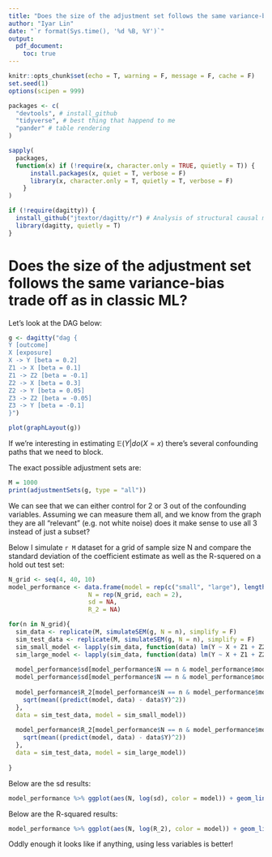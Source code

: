 ```yaml
---
title: "Does the size of the adjustment set follows the same variance-bias trade off as in classic ML?"
author: "Iyar Lin"
date: "`r format(Sys.time(), '%d %B, %Y')`"
output: 
  pdf_document:
    toc: true
---
```


```r
knitr::opts_chunk$set(echo = T, warning = F, message = F, cache = F)
set.seed(1)
options(scipen = 999)

packages <- c(
  "devtools", # install_github
  "tidyverse", # best thing that happend to me
  "pander" # table rendering
)

sapply(
  packages,
  function(x) if (!require(x, character.only = TRUE, quietly = T)) {
      install.packages(x, quiet = T, verbose = F)
      library(x, character.only = T, quietly = T, verbose = F)
    }
)

if (!require(dagitty)) {
  install_github("jtextor/dagitty/r") # Analysis of structural causal models
  library(dagitty, quietly = T)
}
```

# Does the size of the adjustment set follows the same variance-bias trade off as in classic ML?

Let's look at the DAG below:

```r
g <- dagitty("dag {
Y [outcome]
X [exposure]
X -> Y [beta = 0.2]
Z1 -> X [beta = 0.1]
Z1 -> Z2 [beta = -0.1]
Z2 -> X [beta = 0.3]
Z2 -> Y [beta = 0.05]
Z3 -> Z2 [beta = -0.05]
Z3 -> Y [beta = -0.1]
}")

plot(graphLayout(g))
```

If we're interesting in estimating $\mathbb{E}(Y|do(X=x)$ there's several confounding paths that we need to block.

The exact possible adjustment sets are:

```r
M = 1000
print(adjustmentSets(g, type = "all"))
```

We can see that we can either control for 2 or 3 out of the confounding variables. Assuming we can measure them all, and we know from the graph they are all "relevant" (e.g. not white noise) does it make sense to use all 3 instead of just a subset?

Below I simulate `r M` dataset for a grid of sample size N and compare the standard deviation of the coefficient estimate as well as the R-squered on a hold out test set:

```r
N_grid <- seq(4, 40, 10)
model_performance <- data.frame(model = rep(c("small", "large"), length(N_grid)), 
                      N = rep(N_grid, each = 2), 
                      sd = NA, 
                      R_2 = NA)

for(n in N_grid){
  sim_data <- replicate(M, simulateSEM(g, N = n), simplify = F)
  sim_test_data <- replicate(M, simulateSEM(g, N = n), simplify = F)
  sim_small_model <- lapply(sim_data, function(data) lm(Y ~ X + Z1 + Z2, data = data))
  sim_large_model <- lapply(sim_data, function(data) lm(Y ~ X + Z1 + Z2 + Z3, data = data))
  
  model_performance$sd[model_performance$N == n & model_performance$model == "small"] <- sd(sapply(sim_small_model, function(model) coef(model)[2]))
  model_performance$sd[model_performance$N == n & model_performance$model == "large"] <- sd(sapply(sim_large_model, function(model) coef(model)[2]))
  
  model_performance$R_2[model_performance$N == n & model_performance$model == "small"] <- mean(mapply(function(data, model){
    sqrt(mean((predict(model, data) - data$Y)^2))
  }, 
  data = sim_test_data, model = sim_small_model))
  
  model_performance$R_2[model_performance$N == n & model_performance$model == "large"] <- mean(mapply(function(data, model){
    sqrt(mean((predict(model, data) - data$Y)^2))
  }, 
  data = sim_test_data, model = sim_large_model))
  
}

```

Below are the sd results:

```r
model_performance %>% ggplot(aes(N, log(sd), color = model)) + geom_line()
```

Below are the R-squared results:

```r
model_performance %>% ggplot(aes(N, log(R_2), color = model)) + geom_line()
```

Oddly enough it looks like if anything, using less variables is better!